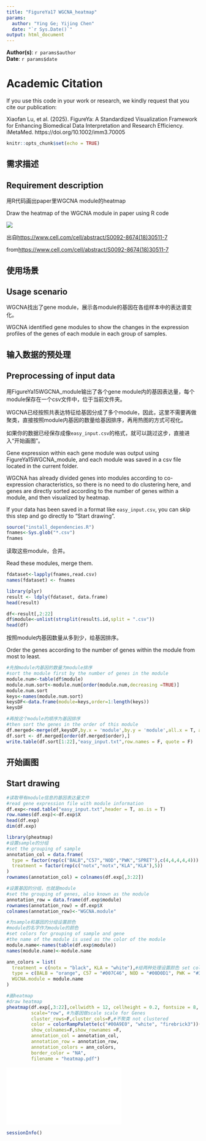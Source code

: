 ```yaml
---
title: "FigureYa17 WGCNA_heatmap"
params:
  author: "Ying Ge; Yijing Chen"
  date: "`r Sys.Date()`"
output: html_document
---
```


**Author(s)**: `r params$author`  
**Date**: `r params$date`  


# Academic Citation
If you use this code in your work or research, we kindly request that you cite our publication:

Xiaofan Lu, et al. (2025). FigureYa: A Standardized Visualization Framework for Enhancing Biomedical Data Interpretation and Research Efficiency. iMetaMed. https://doi.org/10.1002/imm3.70005


```r
knitr::opts_chunk$set(echo = TRUE)
```

## 需求描述
## Requirement description

用R代码画出paper里WGCNA module的heatmap

Draw the heatmap of the WGCNA module in paper using R code

![](example.png)

出自<https://www.cell.com/cell/abstract/S0092-8674(18)30511-7>

from<https://www.cell.com/cell/abstract/S0092-8674(18)30511-7>

## 使用场景
## Usage scenario

WGCNA找出了gene module，展示各module的基因在各组样本中的表达谱变化。

WGCNA identified gene modules to show the changes in the expression profiles of the genes of each module in each group of samples.

## 输入数据的预处理
## Preprocessing of input data

用FigureYa15WGCNA_module输出了各个gene module内的基因表达量，每个module保存在一个csv文件中，位于当前文件夹。

WGCNA已经按照共表达特征给基因分成了多个module，因此，这里不需要再做聚类，直接按照module内基因的数量给基因排序，再用热图的方式可视化。

如果你的数据已经保存成像`easy_input.csv`的格式，就可以跳过这步，直接进入“开始画图”。

Gene expression within each gene module was output using FigureYa15WGCNA_module, and each module was saved in a csv file located in the current folder.

WGCNA has already divided genes into modules according to co-expression characteristics, so there is no need to do clustering here, and genes are directly sorted according to the number of genes within a module, and then visualized by heatmap.

If your data has been saved in a format like `easy_input.csv`, you can skip this step and go directly to "Start drawing".

```r
source("install_dependencies.R")
fnames<-Sys.glob("*.csv")
fnames
```

读取这些module，合并。

Read these modules, merge them.

```r
fdataset<-lapply(fnames,read.csv)
names(fdataset) <- fnames

library(plyr)
result <- ldply(fdataset, data.frame)
head(result)

df<-result[,2:22]
df$module<-unlist(strsplit(result$.id,split = ".csv"))
head(df)
```

按照module内基因数量从多到少，给基因排序。

Order the genes according to the number of genes within the module from most to least.

```r
#先按module内基因的数量为module排序
#sort the module first by the number of genes in the module
module.num<-table(df$module)
module.num.sort<-module.num[order(module.num,decreasing =TRUE)]
module.num.sort
keys<-names(module.num.sort)
keysDF<-data.frame(module=keys,order=1:length(keys))
keysDF

#再按这个module的顺序为基因排序
#then sort the genes in the order of this module
df.merged<-merge(df,keysDF,by.x = 'module',by.y = 'module',all.x = T, all.y = F)
df.sort <- df.merged[order(df.merged$order),]
write.table(df.sort[1:22],"easy_input.txt",row.names = F, quote = F)
```

## 开始画图
## Start drawing

```r
#读取带有module信息的基因表达量文件
#read gene expression file with module information
df.exp<-read.table("easy_input.txt",header = T, as.is = T)
row.names(df.exp)<-df.exp$X
head(df.exp)
dim(df.exp)

library(pheatmap)
#设置sample的分组
#set the grouping of sample
annotation_col = data.frame(
  type = factor(rep(c("BALB","C57","NOD","PWK","SPRET"),c(4,4,4,4,4))),
  treatment = factor(rep(c("notx","notx","KLA","KLA"),5))
)
rownames(annotation_col) = colnames(df.exp[,3:22])

#设置基因的分组，也就是module
#set the grouping of genes, also known as the module
annotation_row = data.frame(df.exp$module)
rownames(annotation_row) = df.exp$X
colnames(annotation_row)<-"WGCNA.module"

#为sample和基因的分组设置颜色
#module的名字作为module的颜色
#set colors for grouping of sample and gene
#the name of the module is used as the color of the module
module.name<-names(table(df.exp$module))
names(module.name)<-module.name

ann_colors = list(
  treatment = c(notx = "black", KLA = "white"),#给两种处理设置颜色 set colors for both treatments
  type = c(BALB = "orange", C57 = "#007C46", NOD = "#00D0D1", PWK = "#333D7E", SPRET = "#A25BAA"),
  WGCNA.module = module.name
)

#画heatmap
#draw heatmap
pheatmap(df.exp[,3:22],cellwidth = 12, cellheight = 0.2, fontsize = 8,
         scale="row", #为基因做scale scale for Genes
         cluster_rows=F,cluster_cols=F,#不聚类 not clustered
         color = colorRampPalette(c("#00A9E0", "white", "firebrick3"))(50),
         show_colnames=F,show_rownames =F,
         annotation_col = annotation_col,
         annotation_row = annotation_row,
         annotation_colors = ann_colors,
         border_color = "NA",
         filename = "heatmap.pdf")
```
![](heatmap.pdf)

```r
sessionInfo()
```